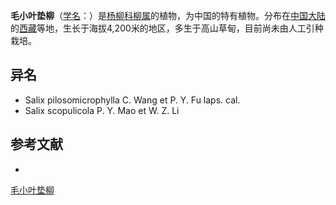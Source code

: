 {{Speciesbox
| name = 毛小叶垫柳
| status = 
| status_system = 
| image =
| genus = Salix
| species = trichomicrophylla
| authority = C. Wang et P. Y. Fu
}}

'''毛小叶垫柳'''（[[学名|学名]]：{{lang|la|''Salix trichomicrophylla''}}）是[[杨柳科|杨柳科]][[柳属|柳属]]的植物，为中国的特有植物。分布在[[中国大陆|中国大陆]]的[[西藏|西藏]]等地，生长于海拔4,200米的地区，多生于高山草甸，目前尚未由人工引种栽培。

== 异名 ==
* Salix pilosomicrophylla C. Wang et P. Y. Fu laps. cal.
* Salix scopulicola P. Y. Mao et W. Z. Li

== 参考文献 ==
<div class="references-small">
* {{cite web| url =http://www.bioinfo.cn/db05/KmzwSpecies.php?action=view&id=20298| title =毛小叶垫柳| work =《中国高等植物数据库全库》| publisher =中国科学院微生物研究所| author =昆明植物研究所| accessdate =2009-02-25| deadurl =yes| archiveurl =https://web.archive.org/web/20160305070932/http://www.bioinfo.cn/db05/KmzwSpecies.php?action=view&id=20298| archivedate =2016-03-05}}
</div>

[[Category:柳属|毛小叶垫柳]]


{{植物小作品}}